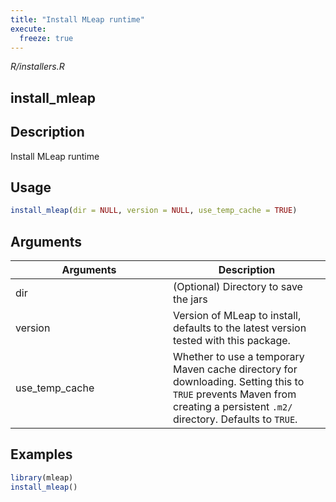```yaml
---
title: "Install MLeap runtime"
execute:
  freeze: true
---
```


*R/installers.R*

## install_mleap

## Description
Install MLeap runtime 


## Usage
```r
install_mleap(dir = NULL, version = NULL, use_temp_cache = TRUE) 
```

## Arguments
|Arguments|Description|
|---|---|
| dir | (Optional) Directory to save the jars |
| version | Version of MLeap to install, defaults to the latest version tested with this package. |
| use_temp_cache | Whether to use a temporary Maven cache directory for downloading. Setting this to `TRUE` prevents Maven from creating a persistent `.m2/` directory. Defaults to `TRUE`. |





## Examples
```r
library(mleap)
install_mleap() 
```


